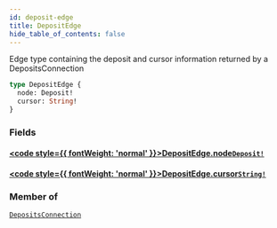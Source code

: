 ```yaml
---
id: deposit-edge
title: DepositEdge
hide_table_of_contents: false
---
```








Edge type containing the deposit and cursor information returned by a DepositsConnection

```graphql
type DepositEdge {
  node: Deposit!
  cursor: String!
}
```


### Fields

#### [<code style={{ fontWeight: 'normal' }}>DepositEdge.<b>node</b></code>](#)<Bullet />[`Deposit!`](/docs/testnet/graphql/objects/deposit) <Badge class="secondary" text="non-null"/> <Badge class="secondary" text="object"/>
> 
> 

#### [<code style={{ fontWeight: 'normal' }}>DepositEdge.<b>cursor</b></code>](#)<Bullet />[`String!`](/docs/testnet/graphql/scalars/string) <Badge class="secondary" text="non-null"/> <Badge class="secondary" text="scalar"/>
> 
> 



### Member of

[`DepositsConnection`](/docs/testnet/graphql/objects/deposits-connection)  <Badge class="secondary" text="object"/>




